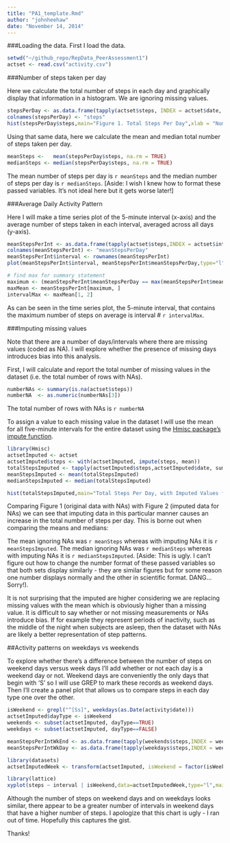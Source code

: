 ```yaml
---
title: "PA1_template.Rmd"
author: "johnheehaw"
date: "November 14, 2014"
---
```

###Loading the data.
First I load the data.

```r
setwd("~/github_repo/RepData_PeerAssessment1")
actset <- read.csv("activity.csv")

```

###Number of steps taken per day

Here we calculate the total number of steps in each day and graphically display that information in a histogram. We are ignoring missing values.

```r
stepsPerDay <- as.data.frame(tapply(actset$steps, INDEX = actset$date, FUN = "sum", na.rm = TRUE))
colnames(stepsPerDay) <- "steps"
hist(stepsPerDay$steps,main="Figure 1. Total Steps Per Day",xlab = "Number of Steps Per Day")
```

Using that same data, here we calculate the mean and median total number of steps taken per day.

```r
meanSteps <-   mean(stepsPerDay$steps, na.rm = TRUE)
medianSteps <- median(stepsPerDay$steps, na.rm = TRUE)
```

The mean number of steps per day is `r meanSteps` and the median number of steps per day is `r medianSteps`. [Aside: I wish I knew how to format these passed variables. It's not ideal here but it gets worse later!]

###Average Daily Activity Pattern

Here I will make a time series plot of the 5-minute interval (x-axis) and the average number of steps taken in each interval, averaged across all days (y-axis).

``` r
meanStepsPerInt <- as.data.frame(tapply(actset$steps,INDEX = actset$interval,FUN = "mean", na.rm = TRUE))
colnames(meanStepsPerInt) <- "meanStepsPerDay"
meanStepsPerInt$interval <- rownames(meanStepsPerInt)
plot(meanStepsPerInt$interval, meanStepsPerInt$meanStepsPerDay,type="l",main="Average Number of Steps by Time Interval",xlab="Five minute periods",ylab="Average Steps (N)")

# find max for summary statement
maximum <- (meanStepsPerInt$meanStepsPerDay == max(meanStepsPerInt$meanStepsPerDay))
maxMean <- meanStepsPerInt[maximum, ]
intervalMax <- maxMean[1, 2]
```

As can be seen in the time series plot, the 5-minute interval, that contains the maximum number of steps on average is interval # `r intervalMax`.

###Imputing missing values

Note that there are a number of days/intervals where there are missing values (coded as NA). I will explore whether the presence of missing days introduces bias into this analysis.

First, I will calculate and report the total number of missing values in the dataset (i.e. the total number of rows with NAs).

```r
numberNAs <- summary(is.na(actset$steps))
numberNA  <- as.numeric(numberNAs[3])
```

The total number of rows with NAs is `r numberNA`

To assign a value to each missing value in the dataset I will use the mean for all five-minute intervals for the entire dataset using the [Hmisc package's impute function](http://www.inside-r.org/packages/cran/Hmisc/docs/impute). 

```r
library(Hmisc)
actsetImputed <- actset
actsetImputed$steps <- with(actsetImputed, impute(steps, mean))
totalStepsImputed <- tapply(actsetImputed$steps,actsetImputed$date, sum)
meanStepsImputed <- mean(totalStepsImputed)
medianStepsImputed <- median(totalStepsImputed)

hist(totalStepsImputed,main="Total Steps Per Day, with Imputed Values for NA",xlab = "Number of Steps Per Day")
```

Comparing Figure 1 (original data with NAs) with Figure 2 (imputed data for NAs) we can see that imputing data in this particular manner causes an increase in the total number of steps per day. This is borne out when comparing the means and medians:

The mean ignoring NAs was `r meanSteps` whereas with imputing NAs it is `r meanStepsImputed`.
The median ignoring NAs was `r medianSteps` whereas with imputing NAs it is `r medianStepsImputed`. [Aside: This is ugly. I can't figure out how to change the number format of these passed variables so that both sets display similarly - they are similar figures but for some reason one number displays normally and the other in scientific format. DANG... Sorry!).

It is not surprising that the imputed are higher considering we are replacing missing values with the mean which is obviously higher than a missing value. It is difficult to say whether or not missing measurements or NAs introduce bias. If for example they represent periods of inactivity, such as the middle of the night when subjects are asleep, then the dataset with NAs are likely a better representation of step patterns.

##Activity patterns on weekdays vs weekends

To explore whether there's a difference between the number of steps on weekend days versus week days I'll add whether or not each day is a weekend day or not. Weekend days are conveniently the only days that begin with 'S' so I will use GREP to mark these records as weekend days. Then I'll create a panel plot that allows us to compare steps in each day type one over the other.

```r
isWeekend <- grepl("^[Ss]", weekdays(as.Date(activity$date)))
actsetImputed$dayType <- isWeekend
weekends <- subset(actsetImputed, dayType==TRUE)
weekdays <- subset(actsetImputed, dayType==FALSE)

meanStepsPerIntWkEnd <- as.data.frame(tapply(weekends$steps,INDEX = weekends$interval,FUN = "mean"))
meanStepsPerIntWkDay <- as.data.frame(tapply(weekdays$steps,INDEX = weekdays$interval,FUN = "mean"))

library(datasets)
actsetImputedWeek <- transform(actsetImputed, isWeekend = factor(isWeekend))

library(lattice)
xyplot(steps ~ interval | isWeekend,data=actsetImputedWeek,type="l",main="Steps on the Weekend (True = Weekend, False = Weekday)",xlab="Five-minute Interval",ylab="Number of Steps",layout=c(1,2))
```

Although the number of steps on weekend days and on weekdays looks similar, there appear to be a greater number of intervals in weekend days that have a higher number of steps. I apologize that this chart is ugly - I ran out of time. Hopefully this captures the gist. 

Thanks!
